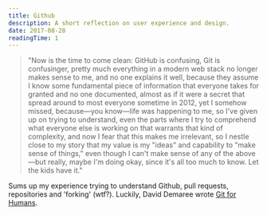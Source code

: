 ```yaml
---
title: Github
description: A short reflection on user experience and design.
date: 2017-08-28
readingTime: 1
---
```


>"Now is the time to come clean: GitHub is confusing, Git is confusinger, pretty much everything in a modern web stack no longer makes sense to me, and no one explains it well, because they assume I know some fundamental piece of information that everyone takes for granted and no one documented, almost as if it were a secret that spread around to most everyone sometime in 2012, yet I somehow missed, because—you know—life was happening to me, so I've given up on trying to understand, even the parts where I try to comprehend what everyone else is working on that warrants that kind of complexity, and now I fear that this makes me irrelevant, so I nestle close to my story that my value is my "ideas" and capability to "make sense of things," even though I can't make sense of any of the above—but really, maybe I'm doing okay, since it's all too much to know. Let the kids have it."

Sums up my experience trying to understand Github, pull requests, repositories and 'forking' (wtf?). Luckily, David Demaree wrote [Git for Humans](https://abookapart.com/products/git-for-humans).